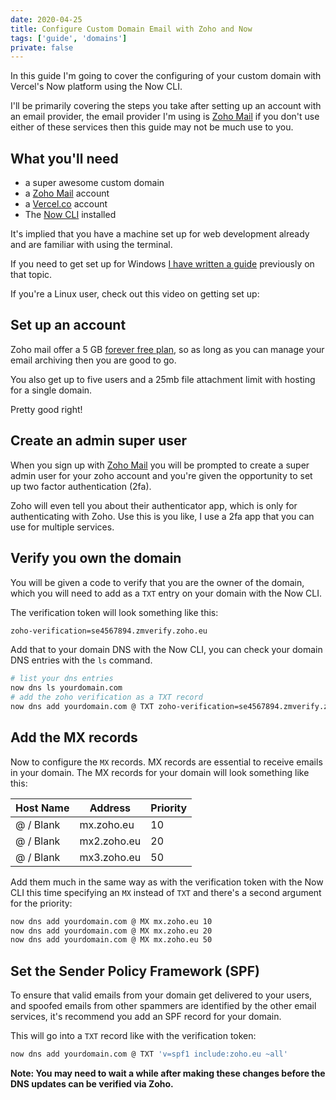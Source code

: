 ```yaml
---
date: 2020-04-25
title: Configure Custom Domain Email with Zoho and Now
tags: ['guide', 'domains']
private: false
---
```


In this guide I'm going to cover the configuring of your custom domain
with Vercel's Now platform using the Now CLI.

I'll be primarily covering the steps you take after setting up an
account with an email provider, the email provider I'm using is [Zoho
Mail] if you don't use either of these services then this guide may
not be much use to you.

## What you'll need

- a super awesome custom domain
- a [Zoho Mail] account
- a [Vercel.co] account
- The [Now CLI] installed

It's implied that you have a machine set up for web development
already and are familiar with using the terminal.

If you need to get set up for Windows [I have written a guide]
previously on that topic.

If you're a Linux user, check out this video on getting set up:

<YouTube youTubeId="eSAsdQuQ-1o" />

## Set up an account

Zoho mail offer a 5 GB [forever free plan], so as long as you can
manage your email archiving then you are good to go.

You also get up to five users and a 25mb file attachment limit with
hosting for a single domain.

Pretty good right!

## Create an admin super user

When you sign up with [Zoho Mail] you will be prompted to create a
super admin user for your zoho account and you're given the
opportunity to set up two factor authentication (2fa).

Zoho will even tell you about their authenticator app, which is only
for authenticating with Zoho. Use this is you like, I use a 2fa app
that you can use for multiple services.

## Verify you own the domain

You will be given a code to verify that you are the owner of the
domain, which you will need to add as a `TXT` entry on your domain
with the Now CLI.

The verification token will look something like this:

```bash
zoho-verification=se4567894.zmverify.zoho.eu
```

Add that to your domain DNS with the Now CLI, you can check your
domain DNS entries with the `ls` command.

```bash
# list your dns entries
now dns ls yourdomain.com
# add the zoho verification as a TXT record
now dns add yourdomain.com @ TXT zoho-verification=se4567894.zmverify.zoho.eu
```

## Add the MX records

Now to configure the `MX` records. MX records are essential to receive
emails in your domain. The MX records for your domain will look
something like this:

| Host Name | Address     | Priority |
| --------- | ----------- | -------- |
| @ / Blank | mx.zoho.eu  | 10       |
| @ / Blank | mx2.zoho.eu | 20       |
| @ / Blank | mx3.zoho.eu | 50       |

Add them much in the same way as with the verification token with the
Now CLI this time specifying an `MX` instead of `TXT` and there's a
second argument for the priority:

```bash
now dns add yourdomain.com @ MX mx.zoho.eu 10
now dns add yourdomain.com @ MX mx.zoho.eu 20
now dns add yourdomain.com @ MX mx.zoho.eu 50
```

## Set the Sender Policy Framework (SPF)

To ensure that valid emails from your domain get delivered to your
users, and spoofed emails from other spammers are identified by the
other email services, it's recommend you add an SPF record for your
domain.

This will go into a `TXT` record like with the verification token:

```bash
now dns add yourdomain.com @ TXT 'v=spf1 include:zoho.eu ~all'
```

**Note: You may need to wait a while after making these changes before
the DNS updates can be verified via Zoho.**

<!-- Links -->

[vercel.co]: https://vercel.com/signup
[zoho mail]: https://www.zoho.com/mail/
[dns integration]: https://vercel.com/integrations/dns
[domains]: https://vercel.com/domains
[now cli]: https://vercel.com/download
[pricing]: https://www.zoho.com/mail/zohomail-pricing.html
[control panel settings]:
  https://mail.zoho.eu/cpanel/index.do#orgsettings/config
[i have written a guide]:
  https://thelocalhost.io/2018/12/24/wsl-bootstrap-2019/
[forever free plan]: https://workplace.zoho.eu/orgsignup.do

